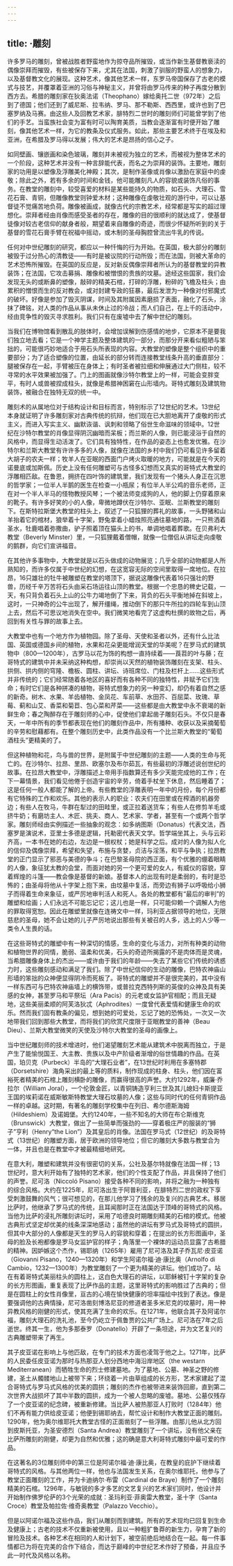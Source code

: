 ```yaml
---
---
---
```

title: ·雕刻
---




许多罗马的雕刻，曾被战胜者野蛮地作为掠夺品所摧毁，或当作新生基督教亵渎的偶像崇拜而摧毁，有些被保存下来，尤其在法国，刺激了驯服的野蛮人的想象力，以及基督教文化的展现。这种艺术，像其他艺术一样，东罗马帝国保存了古老的模式与技艺，并覆罩着亚洲的习俗与神秘主义，并曾将由罗马传来的种子再度分散到西方去。希腊的雕刻家在狄奥法诺（Theophano）嫁给奥托二世（972年）之后到了德国；他们还到了威尼斯、拉韦纳、罗马、那不勒斯、西西里，或许也到了巴塞罗纳及马赛。由这些人及回教艺术家，腓特烈二世时的雕刻师们可能曾学到了他们的手艺。当蛮族社会变为富有时可以陶育美质，当教会逐渐富有时便开始了雕刻，像其他艺术一样，为它的教条及仪式服务。如此，那些主要艺术终于在埃及和亚洲，在希腊及罗马得以发展；伟大的艺术是昂扬的信心之子。

如同壁画、镶嵌画和染色玻璃，雕刻并未被视为独立的艺术，而被视为整体艺术的一个阶段，这种艺术并没有一种言辞能代表，而名之为崇拜的装饰。主要地，雕刻家的功用是以塑像及浮雕美化神殿；其次，是制作圣像或肖像以激励在家庭中的虔敬；除此之外，若有多余的时间和金钱，他可能雕刻凡人的容貌或装饰凡俗的事务。在教堂的雕刻中，较受喜爱的材料是某些能持久的物质，如石头、大理石、雪花石膏、青铜，但雕像教堂则钟爱木材；这种雕像在虔敬壮观的游行中，可以让基督徒不觉痛苦地负荷。雕像被画成，就像古代的宗教艺术，经常都是写实的超过理想化。崇拜者经由肖像而感受圣者的存在，雕像的目的很顺利的就达成了，使基督徒像对较古老信仰的献身者般，期望着来自雕像的奇迹，而很少怀疑所听到的关于基督的雪花石膏手臂在祝福中摇动，或木制的圣母胸腔曾流出牛乳的传说。

任何对中世纪雕刻的研究，都应以一种忏悔的行为开始。在英国，极大部分的雕刻被毁于过分热心的清教徒——有时是被议院的行动所毁；而在法国，则被大革命的艺术恐怖所摧毁。在英国的反应是，反对新反偶像崇拜者所认为的基督教堂的异教装饰；在法国，它攻击募捐、雕像和被憎恨的贵族的坟墓。途经这些国家，我们会发现无头的或断鼻的塑像，敲碎的精美石棺，打碎的浮雕，粉碎的飞檐及柱头；由累积的憎恨而生的反对教会，或对封建专政的狂暴，最后发泄为一种像对付邪魔式的破坏。好像是参加了毁灭阴谋，时间及其附属因素磨损了表面，融化了石头，涂抹了碑铭，对人类的作品从事从未休止过的冷战；而人们自己，在上千的活动中，经由竞争性的毁灭寻求胜利。我们只有在废墟中去了解中世纪的雕刻。

当我们在博物馆看到散乱的肢体时，会增加误解到伤感情的地步，它原本不是要我们独立地去看；它是一个神学主题及整体建筑的一部分，而那分开来看似粗陋与笨拙的，可能很巧妙地适合于用石头所表现的内容。大教堂的塑像是整个组织中的重要部分；为了适合塑像的位置，由延长的部分转而连接教堂线条升高的垂直部分：腿被保存在一起，手臂被压在身体上；有时圣者被拉细和伸展通过大门侧柱，较不寻常的水平效果被加强了。门上的图画就像沙特尔教堂上的一样，可能会变胖变平，有时人或兽被捏成柱头，就像是希腊神困窘在山形墙内。哥特式雕刻及建筑物装饰，被融合在独特无双的统一中。

雕刻术的从属地位对于结构设计和目标而言，特别标示了12世纪的艺术。13世纪本身就证明了许多雕刻家对古典传统的抗辩，他们现在已大胆地离开了虔敬的形式主义，而进入写实主义、幽默诙谐、讽刺和领略了俗世生命滋味的领域中。12世纪在沙特尔教堂的肖像显得阴沉幽暗而呆板；而兰斯的人像，则已能浸浴于自然的风格中，而显得生动活泼了。它们具有独特性，在作品的姿态上也愈发优雅。在沙特尔和兰斯大教堂有许许多多的人像，就像在法国的乡村中我们仍可看见许多留着大胡子的农夫一样；牧羊人在亚眠的西面门户烤火取暖的地方，可能就是在今天的诺曼底或加斯佩。历史上没有任何雕塑可与古怪多幻想而又真实的哥特式大教堂的浮雕相匹敌。在鲁恩，拥挤在四叶饰的建筑里，我们发现有一个猪头人身正在沉思的哲学家；一位半人半鹅的医生在检查一小瓶尿；有位半人半公鸡的音乐老师，正在对一个半人半马的怪物教授风琴；一个被法师变成狗的人，他的脚上仍穿着原来的靴子。有许多好笑的小的人像，卑微地蹲伏在沙特尔、亚眠、兰斯教堂的雕刻下。在斯特拉斯堡大教堂的柱头上，叙述了一只狐狸的葬礼的故事，一头野猪和山羊抬着它的棺材，狼举着十字架，野兔拿着小蜡烛照亮通往墓地的路，一只熊洒着圣水，牡鹿唱着弥撒曲，驴子照着顶在猫头上的书，单调地唱着葬歌。在贝弗利大教堂（Beverly Minster）里，一只狐狸戴着僧帽，就像一位僧侣从讲坛走向虔敬的鹅群，向它们宣讲福音。

在其他许多事物中，大教堂就是以石头做成的动物展览；几乎全部的动物都是人所熟知的，而许多仅属于中世纪的幻想，在这宽容无际的空间里取得一席地位。在拉昂，16只雄壮的牡牛被雕塑在教堂的塔顶下，据说这雕像代表着16只强壮的野兽，历经千辛万苦将石头由采石场运往山顶的教堂。根据一个忠恳的稗史记载，一天，有只背负着石头上山的公牛力竭地倒了下来，背负的石头平衡地掉在斜坡上，这时，一只神奇的公牛出现了，解开缰绳，推动倒下的那只牛所拉的四轮车到山顶上去，然后不可思议地消失在空中。我们微笑地看完了这虚构杜撰的故物之后，再回到有关性与罪的故事上去。

大教堂中也有一个地方作为植物园。除了圣母、天使和圣者以外，还有什么比法国、英国或德国乡间的植物，水果和花朵更能增润天堂的华美呢？在罗马式的建筑物中（800—1200年），古罗马以花为饰的构想一直持续着——莨苕的叶与藤；在哥特式的建筑中并未采纳这种构想，却崇尚以天然的植物装饰雕刻在支架、柱头、拱侧、拱内侧的穹隆、檐板、圆柱、讲坛、诗班席位、门柱及栏杆上……这些形式并非传统的；它们经常随着各地区的喜好而有各种不同的独特性，并赋予它们生命；有时它们是各种拼凑的植物，哥特式想象力的另一种变幻，却仍有着自然之感的新奇。树木、水果、羊齿植物、金凤花、车前草、水田芥、百屈菜、玫瑰、草莓、蓟和山艾、香菜和菊苣、包心菜和芹菜——这些都是由大教堂中永不衰竭的新鲜生命；春之陶醉存在于雕刻师的心中，促使他们拿起凿子雕刻石头。不仅只是春天，一年中所有的季节都表现在他们的雕刻作品中，所有播种、收获以及采摘葡萄的辛劳和慰藉都有。在整个雕刻历史中，此类作品没有一个比兰斯大教堂的“葡萄酒柱头”更精美的了。

但这种植物和花，鸟与兽的世界，是附属于中世纪雕刻的主题——人类的生命与死亡的。在沙特尔、拉昂、里昂、欧塞尔及布尔茹瓦，有些最初的浮雕述说创世纪的故事。在拉昂大教堂中，浮雕描述上帝用手指数算还有多少天能完成他的工作；在下一幕情景，我们看见他倦于创造宇宙的辛劳，倚着手杖坐下休息，然后睡着了；这是任何一般人都能了解的上帝。有些教堂的浮雕表明一年中的月份，每个月份都有它特殊的工作和欢乐。其他的表示人的职业：农夫们在田里或在榨酒的机器旁边；有些人在牧马，牛群在犁过的田畦里，或正拉着送货车；有些人在修剪羊毛或挤牛奶；有磨坊主人、木匠、挑夫、商人、艺术家、学者，甚至有一个或两个哲学家。雕刻师经由实例描述一些抽象的观念：如多纳图斯（Donatus）代表文法，西塞罗是演说术，亚里士多德是逻辑，托勒密代表天文学。哲学端坐其上，头与云彩齐高，一本书在她的右边，左边是一根权杖；她是科学之后。成对的人像为拟人化的信仰及偶像崇拜，希望和失望，布施与贪婪，贞洁与淫荡，和平与争执；拉昂教堂的正门显示了邪恶与美德的争斗；在巴黎圣母院的西正面，有个优雅的绷着眼睛的人像，象征犹太教的会堂，而面对她的另一个更可爱的女人，有威仪的容貌，穿着辉煌的斗篷——教会像是基督的新娘。基督本人的出现有时是柔弱的，有时是恐怖的；由圣母将他从十字架上抱下来，由坟墓中复活，而旁边有狮子以呼吸给小狮子而得着生命来象征，或严厉地审判活人和死人。各处的教堂都有“最后的审判”的雕塑和绘画；人们永远不可能忘记它；这儿也是一样，只可能仰赖一个调解人为他的罪取得宽恕。因此在雕塑里就像在连祷文中一样，玛利亚占据领导的地位，无限慈悲的圣母，她不会让她的儿子严厉地说出那些有关被召的人多，选上的人少等一类令人生畏的话。

在这些哥特式的雕塑中有一种深切的情感，生命的变化与活力，对所有种类的动物和植物世界的同情，脆弱、温柔和优美，石头的奇迹所揭露的不是肉体而是灵魂，当希腊雕像身体上的杰出——或许由于我们的年龄——失去了某些它们传统的诱惑力时，这些雕刻感动和满足了我们。除了中世纪信仰的生动的雕像，巴特农神庙山形墙的笨拙的众神便显得阴冷而死板了。哥特式的雕塑并不是很完美的，其中没有一样东西可与巴特农神庙墙上的横饰带，或普拉克西特列斯的英俊的众神及具有美感的女神，甚至罗马和平祭坛（Ara Pacis）的元老或女监护官相配；而且无疑地，这些美丽柔顺的阿芙洛狄忒（Aphrodites）一度曾代表爱情和健康生命的欢乐。然而我们固有教条的偏见，想到她的可爱处，忘记了她的恐怖处，一次又一次地带我们回到那些大教堂，而将我们的欣赏尺度限于亚眠教堂的善神（Beau Dieu）、兰斯大教堂微笑的天使及沙特尔大教堂的圣母的画像上。

当中世纪雕刻师的技术增进时，他们渴望雕刻艺术能从建筑术中脱离而独立，于是产生了能愉悦国王、大主教、贵族以及中产阶级者渐增的俗世情趣的作品。在英国，珀贝克（Purbeck）半岛的“大理石业者”，在13世纪时利用在多塞特郡（Dorsetshire）海角采出的最上等的质料，制作现成的柱身、柱头，他们因在富裕死者精美的石棺上雕刻横卧的雕像，而赢得很高的声誉。大约1292年，威廉·乔拉尔（William Joral），一个伦敦金匠，以青铜铸造亨利三世及其儿媳妇卡斯提亚王国的埃莉诺在威斯敏斯特教堂大理石坟墓的人像；这些与同时代的任何青铜作品一样的卓越。这时期，有著名的雕刻学校集中在列日、希尔德斯海姆（Hildeshiem）及诺姆堡。大约1240年，一些不知名的大师在布仑斯维克（Brunswick）大教堂，做出了一些简单而强劲的——穿着极庄严的服装的“狮子”亨利（Henry“the Lion”）及其皇后的肖像。法国在罗马式（12世纪）的及哥特式（13世纪）的雕塑方面，居于欧洲的领导地位；但它的雕刻大多数与教堂合为一体，并且也是在教堂中才被最精细地研究。

在意大利，雕塑和建筑并没有很密切的关系，公社及基尔特就像在法国一样；13世纪时，意大利开始有了独特的艺术家，他们的个性支配了作品，并且保持了他们的声誉。尼可洛（Niccoló Pisano）接受各种不同的影响，并将之融为一种独有的综合风格。大约在1225年，尼可洛出生于阿普利亚，在腓特烈二世的政权下享受刺激鼓舞的风气；很可想见的，在那儿他学习了残余的及复兴的古典艺术。移居比萨时，他继承了罗马式的传统，且耳闻那时正在法国达于顶峰的哥特式的风格。当他为比萨的浸礼所雕刻讲坛时，采用了哈德良时期雕刻精美的石棺的模式。他被古典形式坚定却优美的线条深深地感动；虽然他的讲坛有罗马式及哥特式的圆拱，但其中大部分的人像都是天生的罗马人的容貌和穿着；在提出的长方形图画中，圣母的脸及长袍都像是罗马女监护官的样子；角落里一个裸体的运动员显露了古希腊的精神。因妒嫉这个杰作，锡耶纳（1265年）雇用了尼可洛及其子乔瓦尼·皮亚诺（Giovanni Pisano，1240—1320年）和学生阿诺尔福·迪·康比奥（Arnolfo di Cambio，1232—1300年）为教堂雕刻了一个更为精美的讲坛。他们成功了。站在有着哥特式美丽柱头的圆柱上，这白色大理石的讲坛，以耶稣被钉十字架的复杂的长方形图画，重复表现了比萨作品的主题，这里哥特式的影响胜过了古典的；但是在圆柱上的女性肖像里，亘古的心境在愉快健康的坦率描绘中找到了表达。像是要强调他的古典情操，尼可洛凿刻博洛尼亚的修道者圣多米尼克的坟墓时，用一种异教风格的刚健的形式，使其充满了生命的欢乐。在1271年，他联合其子及阿诺尔福，雕刻大理石的洗礼池，至今仍屹立于佩鲁贾的公共广场上。尼可洛在7年之后逝世。终其一生，他为多那泰罗（Donatello）开辟了一条坦途，并为文艺复兴的古典雕塑带来了再生。

其子皮亚诺在影响上与他匹敌，在专门的技术方面也凌驾于他之上。1271年，比萨的人民委任皮亚诺为那时与热那亚人划分西地中海沿岸地区（the westarn Mediterranean）而牺牲生命的烈士修建墓地。为了墓地、公墓、神圣之野的修建，圣土从髑髅地山上被带下来；环绕着一片由草组成的长方形，艺术家建起了混合哥特式与罗马式风格的优美的圆拱；雕刻的杰作也被带进来装饰回廊，直到第二次世界大战损坏了其中半数的圆拱，成为一个被人忽略的废墟。墓地、公墓仅残存了一个皮亚诺的纪念碑，被重新修建。当比萨人被热那亚人打败时（1284年）他们不再有能力供给皮亚诺；他便到锡耶纳去，帮忙设计和制作大教堂正面的雕刻。1290年，他为奥尔维耶托大教堂古怪的正面凿刻了一些浮雕。由那儿他从北方回到皮斯托亚，为圣安德烈（Santa Andrea）教堂雕刻了一个讲坛，没有他父亲在比萨所雕刻的刚健，却更为自然和优雅；这的确是意大利哥特式雕刻中最可爱的作品。

在这著名的3位雕刻师中的第三位是阿诺尔福·迪·康比奥，在教皇的庇护下继续着哥特式的风格。与其他两位一样，他也与法国发生关系，在奥尔维耶托，他参与了教堂正面雕刻的工作，并为卡迪纳尔·布雷（Cardinal de Braye）制作了一个雕刻精美的石棺。1296年，与敏锐的多才多艺的文艺复兴的艺术家们同时，他设计并开始制作佛罗伦萨的3个光荣的成就：圣玛利亚·菲奥雷大教堂，圣十字（Santa Croce）教堂及帕拉佐·维奇奥教堂（Palazzo Vecchio）。

但是以阿诺尔福及这些作品，我们从雕刻而到建筑。所有的艺术现均已回复到生命及健康上；古老的技术不仅重新被使用，且以一种粗犷鲁莽的新生力，孕育了新的冒险及技术。各种艺术在相同的人和计划下，被空前绝后地结合在一起。每一件事情都已为将在完美的合作下结合，而达于巅峰的中世纪艺术作好了预备，并且应予此一时代及风格以名称。
